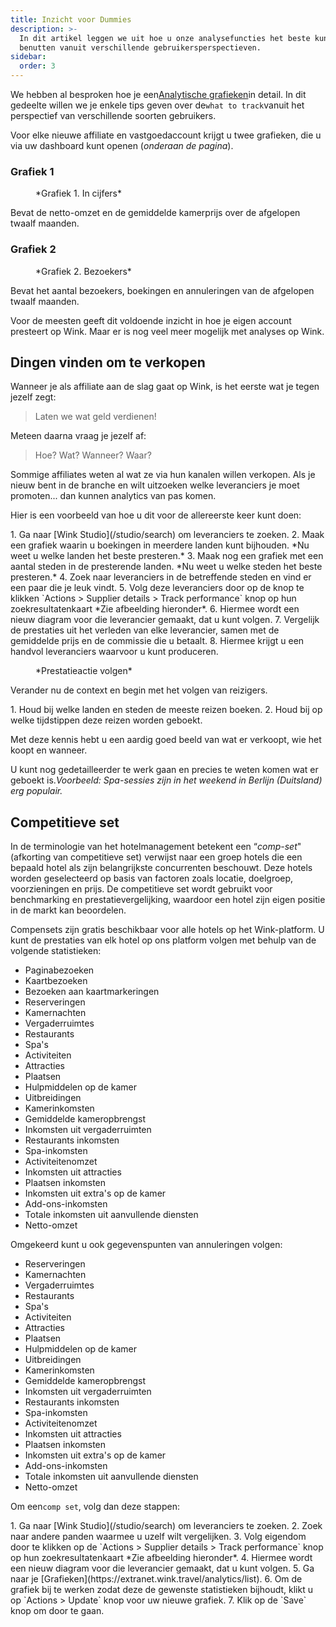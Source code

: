 ```yaml
---
title: Inzicht voor Dummies
description: >-
  In dit artikel leggen we uit hoe u onze analysefuncties het beste kunt
  benutten vanuit verschillende gebruikersperspectieven.
sidebar:
  order: 3
---
```


We hebben al besproken hoe je een[Analytische grafieken](/user/analytics/)in detail. In dit gedeelte willen we je enkele tips geven over de`what to track`vanuit het perspectief van verschillende soorten gebruikers.

Voor elke nieuwe affiliate en vastgoedaccount krijgt u twee grafieken, die u via uw dashboard kunt openen (*onderaan de pagina*).

### Grafiek 1

<figure>
  <CloudinaryImage width="700" height="222" resize="scale" quality="best" alt="In cijfers" src="academy/by-the-numbers" errorImage="noimage_opaque_nyrtl0.png" />

  <figcaption>*Grafiek 1. In cijfers*</figcaption>
</figure>


Bevat de netto-omzet en de gemiddelde kamerprijs over de afgelopen twaalf maanden.

### Grafiek 2

<figure>
  <CloudinaryImage width="700" height="222" resize="scale" quality="best" alt="Bezoekers" src="academy/visitors" errorImage="noimage_opaque_nyrtl0.png" />

  <figcaption>*Grafiek 2. Bezoekers*</figcaption>
</figure>


Bevat het aantal bezoekers, boekingen en annuleringen van de afgelopen twaalf maanden.

Voor de meesten geeft dit voldoende inzicht in hoe je eigen account presteert op Wink. Maar er is nog veel meer mogelijk met analyses op Wink.

## Dingen vinden om te verkopen

Wanneer je als affiliate aan de slag gaat op Wink, is het eerste wat je tegen jezelf zegt:

> Laten we wat geld verdienen!

Meteen daarna vraag je jezelf af:

> Hoe? Wat? Wanneer? Waar?

Sommige affiliates weten al wat ze via hun kanalen willen verkopen. Als je nieuw bent in de branche en wilt uitzoeken welke leveranciers je moet promoten... dan kunnen analytics van pas komen.

Hier is een voorbeeld van hoe u dit voor de allereerste keer kunt doen:

<Steps>
  1. Ga naar [Wink Studio](/studio/search) om leveranciers te zoeken.
  2. Maak een grafiek waarin u boekingen in meerdere landen kunt bijhouden. *Nu weet u welke landen het beste presteren.*
  3. Maak nog een grafiek met een aantal steden in de presterende landen. *Nu weet u welke steden het beste presteren.*
  4. Zoek naar leveranciers in de betreffende steden en vind er een paar die je leuk vindt.
  5. Volg deze leveranciers door op de knop te klikken `Actions > Supplier details > Track performance` knop op hun zoekresultatenkaart *Zie afbeelding hieronder*.
  6. Hiermee wordt een nieuw diagram voor die leverancier gemaakt, dat u kunt volgen.
  7. Vergelijk de prestaties uit het verleden van elke leverancier, samen met de gemiddelde prijs en de commissie die u betaalt.
  8. Hiermee krijgt u een handvol leveranciers waarvoor u kunt produceren.
</Steps>


<figure>
  <CloudinaryImage width="350" height="190" resize="scale" quality="best" alt="Leveranciersgegevens" src="academy/supplier-details" errorImage="noimage_opaque_nyrtl0.png" />

  <figcaption>*Prestatieactie volgen*</figcaption>
</figure>


Verander nu de context en begin met het volgen van reizigers.

<Steps>
  1. Houd bij welke landen en steden de meeste reizen boeken.
  2. Houd bij op welke tijdstippen deze reizen worden geboekt.
</Steps>


Met deze kennis hebt u een aardig goed beeld van wat er verkoopt, wie het koopt en wanneer.

U kunt nog gedetailleerder te werk gaan en precies te weten komen wat er geboekt is.*Voorbeeld: Spa-sessies zijn in het weekend in Berlijn (Duitsland) erg populair.*

## Competitieve set

In de terminologie van het hotelmanagement betekent een “*comp-set*"(afkorting van competitieve set) verwijst naar een groep hotels die een bepaald hotel als zijn belangrijkste concurrenten beschouwt.
Deze hotels worden geselecteerd op basis van factoren zoals locatie, doelgroep, voorzieningen en prijs.
De competitieve set wordt gebruikt voor benchmarking en prestatievergelijking, waardoor een hotel zijn eigen positie in de markt kan beoordelen.

Compensets zijn gratis beschikbaar voor alle hotels op het Wink-platform. U kunt de prestaties van elk hotel op ons platform volgen met behulp van de volgende statistieken:

* Paginabezoeken
* Kaartbezoeken
* Bezoeken aan kaartmarkeringen
* Reserveringen
* Kamernachten
* Vergaderruimtes
* Restaurants
* Spa's
* Activiteiten
* Attracties
* Plaatsen
* Hulpmiddelen op de kamer
* Uitbreidingen
* Kamerinkomsten
* Gemiddelde kameropbrengst
* Inkomsten uit vergaderruimten
* Restaurants inkomsten
* Spa-inkomsten
* Activiteitenomzet
* Inkomsten uit attracties
* Plaatsen inkomsten
* Inkomsten uit extra's op de kamer
* Add-ons-inkomsten
* Totale inkomsten uit aanvullende diensten
* Netto-omzet

Omgekeerd kunt u ook gegevenspunten van annuleringen volgen:

* Reserveringen
* Kamernachten
* Vergaderruimtes
* Restaurants
* Spa's
* Activiteiten
* Attracties
* Plaatsen
* Hulpmiddelen op de kamer
* Uitbreidingen
* Kamerinkomsten
* Gemiddelde kameropbrengst
* Inkomsten uit vergaderruimten
* Restaurants inkomsten
* Spa-inkomsten
* Activiteitenomzet
* Inkomsten uit attracties
* Plaatsen inkomsten
* Inkomsten uit extra's op de kamer
* Add-ons-inkomsten
* Totale inkomsten uit aanvullende diensten
* Netto-omzet

Om een`comp set`, volg dan deze stappen:

<Steps>
  1. Ga naar [Wink Studio](/studio/search) om leveranciers te zoeken.
  2. Zoek naar andere panden waarmee u uzelf wilt vergelijken.
  3. Volg eigendom door te klikken op de `Actions > Supplier details > Track performance` knop op hun zoekresultatenkaart *Zie afbeelding hieronder*.
  4. Hiermee wordt een nieuw diagram voor die leverancier gemaakt, dat u kunt volgen.
  5. Ga naar je [Grafieken](https://extranet.wink.travel/analytics/list).
  6. Om de grafiek bij te werken zodat deze de gewenste statistieken bijhoudt, klikt u op `Actions > Update` knop voor uw nieuwe grafiek.
  7. Klik op de `Save` knop om door te gaan.
</Steps>

